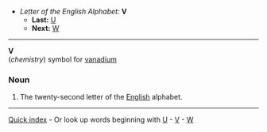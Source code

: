 *''Letter of the English Alphabet:'' '''V'''
**'''Last:''' [[U]]
**'''Next:''' [[W]]
----

'''V'''<br>(''chemistry'') symbol for [[vanadium]]

===Noun===

#The twenty-second letter of the [[English]] alphabet.
----
[[Quick index]] - Or look up words beginning with [http://wiktionary.org/w/wiki.phtml?title=Special:Allpages&from=U U] - [http://wiktionary.org/w/wiki.phtml?title=Special:Allpages&from=V V] - [http://wiktionary.org/w/wiki.phtml?title=Special:Allpages&from=W W]